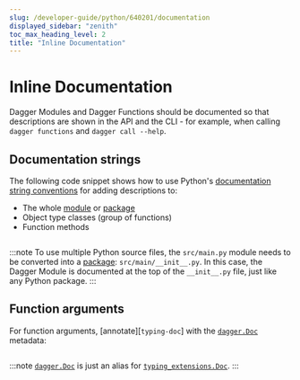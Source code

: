 ```yaml
---
slug: /developer-guide/python/640201/documentation
displayed_sidebar: "zenith"
toc_max_heading_level: 2
title: "Inline Documentation"
---
```



# Inline Documentation

<PartialExperimentalDocs />

Dagger Modules and Dagger Functions should be documented so that descriptions are shown
in the API and the CLI - for example, when calling `dagger functions` and `dagger call --help`.

## Documentation strings

The following code snippet shows how to use Python's
[documentation string conventions][docstrings] for adding descriptions to:
- The whole [module][pymod] or [package][pypkg]
- Object type classes (group of functions)
- Function methods

<!-- loud_hello has a multi-line docstring on purpose -->
```python file=./snippets/documentation/docstrings/main.py
```

:::note
To use multiple Python source files, the `src/main.py` module needs to be converted
into a [package][pypkg]: `src/main/__init__.py`. In this case, the Dagger Module
is documented at the top of the `__init__.py` file, just like any Python package.
:::

## Function arguments

For function arguments, [annotate][`typing-doc`] with the [`dagger.Doc`][dag-doc] metadata:

```python file=./snippets/documentation/arguments/main.py
```

:::note
[`dagger.Doc`][dag-doc] is just an alias for [`typing_extensions.Doc`][ext-doc].
:::

[docstrings]: https://peps.python.org/pep-0008/#documentation-strings
[pymod]: https://docs.python.org/3/tutorial/modules.html
[pypkg]: https://docs.python.org/3/tutorial/modules.html#packages
[dag-doc]: https://dagger-io.readthedocs.io/en/sdk-python-v0.10.0/module.html#dagger.Doc
[ext-doc]: https://typing-extensions.readthedocs.io/en/latest/#Doc
[typing-doc]: https://peps.python.org/pep-0727/#specification
